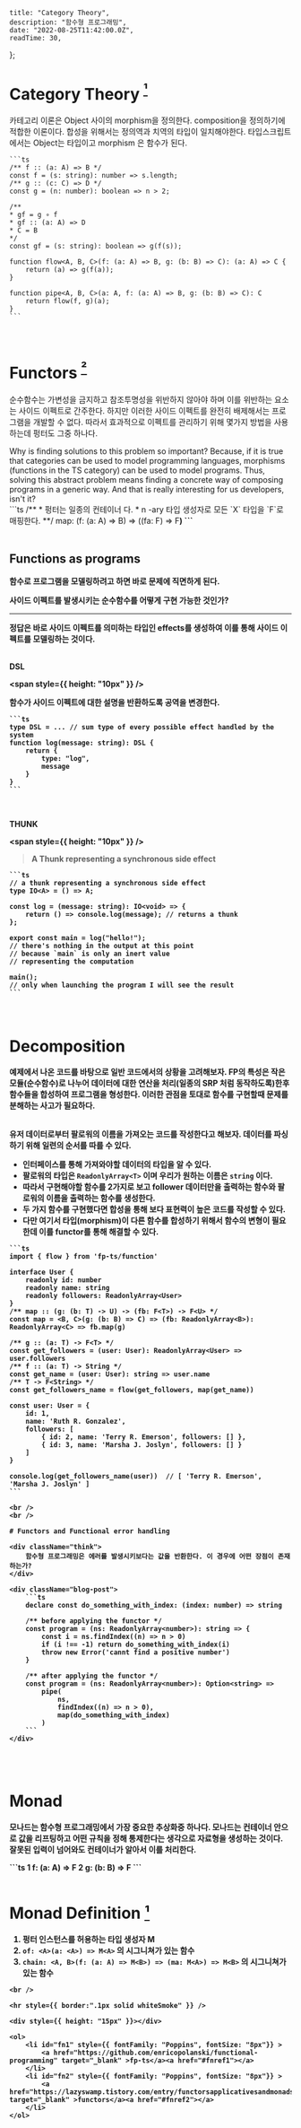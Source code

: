 
    title: "Category Theory",
    description: "함수형 프로그래밍",
    date: "2022-08-25T11:42:00.0Z",
    readTime: 30,
};


<div style={{ marginTop: "4rem", fontFamily: "Recoleta, NotoSansKR-Thin, MalgunGothic", fontSize: '11pt', lineHeight: '22pt', letterSpacing: '.8px'}}>

# Category Theory <sup><a href="#fn1" id="fnref1"> ¹ </a></sup>

카테고리 이론은 Object 사이의 morphism을 정의한다. composition을 정의하기에 적합한 이론이다. 합성을 위해서는 정의역과 치역의 타입이 일치해야한다.
타입스크립트에서는 Object는 타입이고 morphism 은 함수가 된다.

<div className="blog-post">

    ```ts
    /** f :: (a: A) => B */
    const f = (s: string): number => s.length;
    /** g :: (c: C) => D */
    const g = (n: number): boolean => n > 2;

    /**
    * gf = g ∘ f
    * gf :: (a: A) => D
    * C = B
    */
    const gf = (s: string): boolean => g(f(s));

    function flow<A, B, C>(f: (a: A) => B, g: (b: B) => C): (a: A) => C {
        return (a) => g(f(a));
    }

    function pipe<A, B, C>(a: A, f: (a: A) => B, g: (b: B) => C): C
        return flow(f, g)(a);
    }
    ```

</div>

<br />

# Functors <sup><a href="#fn2" id="fnref2"> ² </a></sup>

순수함수는 가변성을 금지하고 참조투명성을 위반하지 않아야 하며 이를 위반하는 요소는 사이드 이펙트로 간주한다.
하지만 이러한 사이드 이펙트를 완전히 배제해서는 프로그램을 개발할 수 없다. 따라서 효과적으로 이펙트를 관리하기 위해 몇가지 방법을 사용하는데 펑터도 그중 하나다.

<div className="custom-blockquote">
    Why is finding solutions to this problem so important? Because, if it is
    true that categories can be used to model programming languages, morphisms
    (functions in the TS category) can be used to model programs. Thus, solving
    this abstract problem means finding a concrete way of composing programs in
    a generic way. And that is really interesting for us developers, isn't it?
</div>

<div className="blog-post">
```ts
/** 
 * 펑터는 일종의 컨테이너 다.
 * n -ary 타입 생성자로 모든 `X` 타입을 `F<X>`로 매핑한다. 
 **/
map: <A, B>(f: (a: A) => B) => ((fa: F<A>) => F<B>)
```
</div>

<br />

## Functions as programs

함수로 프로그램을 모델링하려고 하면 바로 문제에 직면하게 된다.

<div className="custom-blockquote">
    사이드 이펙트를 발생시키는 순수함수를 어떻게 구현 가능한 것인가? <hr />
    정답은 바로 사이드 이펙트를 의미하는 타입인 effects를 생성하여 이를 통해 사이드
    이펙트를 모델링하는 것이다.
</div>

<br />

DSL

<span style={{ height: "10px" }} />

함수가 사이드 이펙트에 대한 설명을 반환하도록 공역을 변경한다.

<div className="blog-post">

    ```ts
    type DSL = ... // sum type of every possible effect handled by the system
    function log(message: string): DSL {
        return {
            type: "log",
            message
        }
    }
    ```

</div>

<br />

THUNK

<span style={{ height: "10px" }} />

> A Thunk representing a synchronous side effect

<div className="blog-post">

    ```ts
    // a thunk representing a synchronous side effect
    type IO<A> = () => A;

    const log = (message: string): IO<void> => {
        return () => console.log(message); // returns a thunk
    };

    export const main = log("hello!");
    // there's nothing in the output at this point
    // because `main` is only an inert value
    // representing the computation

    main();
    // only when launching the program I will see the result
    ```

</div>

<br />

# Decomposition

예제에서 나온 코드를 바탕으로 일반 코드에서의 상황을 고려해보자. FP의 특성은 작은 모듈(순수함수)로 나누어 데이터에 대한 연산을 처리(일종의 SRP 처럼 동작하도록)한후 함수들을 합성하여 프로그램을 형성한다.
이러한 관점을 토대로 함수를 구현할때 문제를 분해하는 사고가 필요하다.

<br /> 유저 데이터로부터 팔로워의 이름을 가져오는 코드를 작성한다고 해보자.
데이터를 파싱하기 위해 일련의 순서를 따를 수 있다.

-   인터페이스를 통해 가져와야할 데이터의 타입을 알 수 있다.
-   팔로워의 타입은 `ReadonlyArray<T>` 이며 우리가 원하는 이름은 `string` 이다.
-   따라서 구현해야할 함수를 2가지로 보고 follower 데이터만을 출력하는 함수와 팔로워의 이름을 출력하는 함수를 생성한다.
-   두 가지 함수를 구현했다면 합성을 통해 보다 표현력이 높은 코드를 작성할 수 있다.
-   다만 여기서 타입(morphism)이 다른 함수를 합성하기 위해서 함수의 변형이 필요한데 이를 functor를 통해 해결할 수 있다.

<div className="blog-post">

    ```ts
    import { flow } from 'fp-ts/function'

    interface User {
        readonly id: number
        readonly name: string
        readonly followers: ReadonlyArray<User>
    }
    /** map :: (g: (b: T) -> U) -> (fb: F<T>) -> F<U> */
    const map = <B, C>(g: (b: B) => C) => (fb: ReadonlyArray<B>): ReadonlyArray<C> => fb.map(g)

    /** g :: (a: T) -> F<T> */
    const get_followers = (user: User): ReadonlyArray<User> => user.followers
    /** f :: (a: T) -> String */
    const get_name = (user: User): string => user.name
    /** T -> F<String> */
    const get_followers_name = flow(get_followers, map(get_name))

    const user: User = {
        id: 1,
        name: 'Ruth R. Gonzalez',
        followers: [
            { id: 2, name: 'Terry R. Emerson', followers: [] },
            { id: 3, name: 'Marsha J. Joslyn', followers: [] }
        ]
    }

    console.log(get_followers_name(user))  // [ 'Terry R. Emerson', 'Marsha J. Joslyn' ]
    ```

    <br />
    <br />

    # Functors and Functional error handling

    <div className="think">
        함수형 프로그래밍은 에러를 발생시키보다는 값을 반환한다. 이 경우에 어떤 장점이 존재하는가?
    </div>

    <div className="blog-post">
        ```ts
        declare const do_something_with_index: (index: number) => string

        /** before applying the functor */
        const program = (ns: ReadonlyArray<number>): string => {
            const i = ns.findIndex((n) => n > 0)
            if (i !== -1) return do_something_with_index(i)
            throw new Error('cannt find a positive number')
        }

        /** after applying the functor */
        const program = (ns: ReadonlyArray<number>): Option<string> =>
            pipe(
                ns,
                findIndex((n) => n > 0),
                map(do_something_with_index)
            )
        ```
    </div>

<br />
<br />

# Monad

모나드는 함수형 프로그래밍에서 가장 중요한 추상화중 하나다. 모나드는 컨테이너 안으로 값을 리프팅하고 어떤 규칙을 정해 통제한다는 생각으로 자료형을 생성하는 것이다.
잘못된 입력이 넘어와도 컨테이너가 알아서 이를 처리한다.

<div className="blog-post">
```ts
1 f: (a: A) => F<B>
2 g: (b: B) => F<C>
```
</div>

<br />

# Monad Definition <sup><a href="#fn1" id="fnref1"> ¹ </a></sup>

1. 펑터 인스턴스를 허용하는 타입 생성자 M
2. `of: <A>(a: <A>) => M<A>` 의 시그니쳐가 있는 함수
3. `chain: <A, B>(f: (a: A) => M<B>) => (ma: M<A>) => M<B>` 의 시그니쳐가 있는 함수

</div>

    <br />

    <hr style={{ border:".1px solid whiteSmoke" }} />

    <div style={{ height: "15px" }}></div>

    <ol>
        <li id="fn1" style={{ fontFamily: "Poppins", fontSize: "8px"}} >
            <a href="https://github.com/enricopolanski/functional-programming" target="_blank" >fp-ts</a><a href="#fnref1"></a>
        </li>
        <li id="fn2" style={{ fontFamily: "Poppins", fontSize: "8px"}} >
            <a href="https://lazyswamp.tistory.com/entry/functorsapplicativesandmonadsinpictures" target="_blank" >functors</a><a href="#fnref2"></a>
        </li>
    </ol>

</div>
